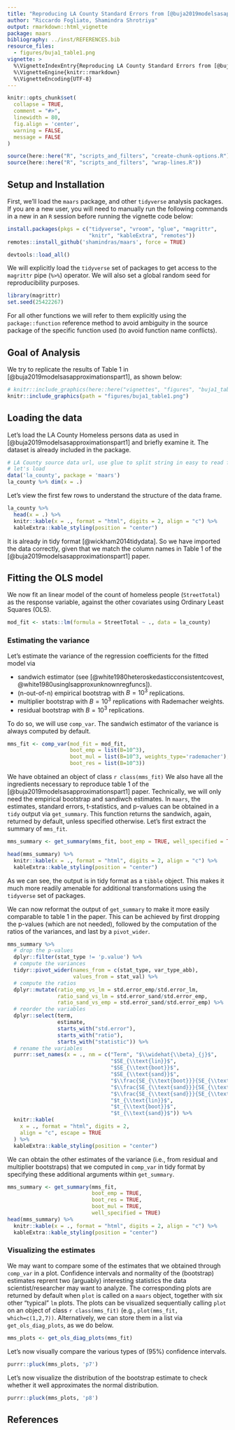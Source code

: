 ```yaml
---
title: "Reproducing LA County Standard Errors from [@buja2019modelsasapproximationspart1]"
author: "Riccardo Fogliato, Shamindra Shrotriya"
output: rmarkdown::html_vignette
package: maars    
bibliography: ../inst/REFERENCES.bib
resource_files:
  - figures/buja1_table1.png
vignette: >
  %\VignetteIndexEntry{Reproducing LA County Standard Errors from [@buja2019modelsasapproximationspart1]}
  %\VignetteEngine{knitr::rmarkdown}
  %\VignetteEncoding{UTF-8}
---
```


``` r
knitr::opts_chunk$set(
  collapse = TRUE,
  comment = "#>",
  linewidth = 80,
  fig.align = 'center',
  warning = FALSE,
  message = FALSE
)
```

```r
source(here::here("R", "scripts_and_filters", "create-chunk-options.R"))
source(here::here("R", "scripts_and_filters", "wrap-lines.R"))
```

## Setup and Installation

First, we'll load the `maars` package, and other `tidyverse` analysis packages.
If you are a new user, you will need to manually run the following commands in a
new in an `R` session before running the vignette code below:

``` r
install.packages(pkgs = c("tidyverse", "vroom", "glue", "magrittr", 
                          "knitr", "kableExtra", "remotes"))
remotes::install_github('shamindras/maars', force = TRUE)
```
```r
devtools::load_all()
```


We will explicitly load the `tidyverse` set of packages to get access to the
`magrittr` pipe (`%>%`) operator. We will also set a global random seed for
reproducibility purposes.

``` r
library(magrittr)
set.seed(25422267)
```

For all other functions we will refer to them explicitly using the
`package::function` reference method to avoid ambiguity in the source package of
the specific function used (to avoid function name conflicts).

## Goal of Analysis

We try to replicate the results of Table 1 in
[@buja2019modelsasapproximationspart1], as shown below:

``` r
# knitr::include_graphics(here::here("vignettes", "figures", "buja1_table1.png"))
knitr::include_graphics(path = "figures/buja1_table1.png")
```

## Loading the data

Let's load the LA County Homeless persons data as used in
[@buja2019modelsasapproximationspart1] and briefly examine it. 
The dataset is already included in the package. 

``` r
# LA County source data url, use glue to split string in easy to read format
# let's load 
data('la_county', package = 'maars')
la_county %>% dim(x = .)
```

Let's view the first few rows to understand the structure of the data frame.

``` r
la_county %>% 
  head(x = .) %>% 
  knitr::kable(x = ., format = "html", digits = 2, align = "c") %>% 
  kableExtra::kable_styling(position = "center")
```

It is already in tidy format [@wickham2014tidydata]. So we have imported the 
data correctly, given that we match the column names in Table 1 of the [@buja2019modelsasapproximationspart1] paper.

## Fitting the OLS model

We now fit an linear model of the count of homeless people (`StreetTotal`) as
the response variable, against the other covariates using Ordinary Least Squares
(OLS).

``` r
mod_fit <- stats::lm(formula = StreetTotal ~ ., data = la_county)
```


### Estimating the variance

Let's estimate the variance of the regression coefficients for the fitted model via 

* sandwich estimator (see
[@white1980heteroskedasticconsistentcovest,
@white1980usinglsapproxunknownregfuncs]). 
* (n-out-of-n) empirical bootstrap with $B=10^{3}$ replications.
* multiplier bootstrap with $B=10^{3}$ replications with Rademacher weights.
* residual bootstrap with $B=10^{3}$ replications.

To do so, we will use `comp_var`. 
The sandwich estimator of the variance is always computed by default.

```r
mms_fit <- comp_var(mod_fit = mod_fit,
                    boot_emp = list(B=10^3),
                    boot_mul = list(B=10^3, weights_type='rademacher'),
                    boot_res = list(B=10^3))
```

We have obtained an object of class `r class(mms_fit)`
We also have all the ingredients necessary to reproduce table 1 of the 
[@buja2019modelsasapproximationspart1] paper. 
Technically, we will only need the empirical bootstrap and sandiwch estimates.
In `maars`, the estimates, standard errors, t-statistics, and p-values can be 
obtained in a `tidy` output via `get_summary`. 
This function returns the sandwich, again, returned by default, unless specified otherwise. 
Let's first extract the summary of `mms_fit`.

```r
mms_summary <- get_summary(mms_fit, boot_emp = TRUE, well_specified = TRUE)

head(mms_summary) %>%
  knitr::kable(x = ., format = "html", digits = 2, align = "c") %>% 
  kableExtra::kable_styling(position = "center")
```
As we can see, the output is in tidy format as a `tibble` object. This makes it
much more readily amenable for additional transformations using the `tidyverse`
set of packages.

We can now reformat the output of `get_summary` to make it more easily 
comparable to table 1 in the paper.
This can be achieved by first dropping the p-values (which are not needed),
followed by the computation of the ratios of the variances, and last by a `pivot_wider`.

```r
mms_summary %>%
  # drop the p-values
  dplyr::filter(stat_type != 'p.value') %>%
  # compute the variances
  tidyr::pivot_wider(names_from = c(stat_type, var_type_abb), 
                     values_from = stat_val) %>%
  # compute the ratios
  dplyr::mutate(ratio_emp_vs_lm = std.error_emp/std.error_lm,
                ratio_sand_vs_lm = std.error_sand/std.error_emp,
                ratio_sand_vs_emp = std.error_sand/std.error_emp) %>%
  # reorder the variables
  dplyr::select(term, 
                estimate, 
                starts_with("std.error"), 
                starts_with("ratio"), 
                starts_with("statistic")) %>%
  # rename the variables
  purrr::set_names(x = ., nm = c("Term", "$\\widehat{\\beta}_{j}$", 
                                 "$SE_{\\text{lin}}$", 
                                 "$SE_{\\text{boot}}$", 
                                 "$SE_{\\text{sand}}$",
                                 "$\\frac{SE_{\\text{boot}}}{SE_{\\text{lin}}}$",
                                 "$\\frac{SE_{\\text{sand}}}{SE_{\\text{lin}}}$", 
                                 "$\\frac{SE_{\\text{sand}}}{SE_{\\text{boot}}}$",
                                 "$t_{\\text{lin}}$", 
                                 "$t_{\\text{boot}}$",
                                 "$t_{\\text{sand}}$")) %>%
  knitr::kable(
    x = ., format = "html", digits = 2,
    align = "c", escape = TRUE
  ) %>%
  kableExtra::kable_styling(position = "center")
```


We can obtain the other estimates of the variance (i.e., from 
residual and multiplier bootstraps) that we computed in `comp_var` 
in tidy format by specifying these additional arguments within `get_summary`.

```r
mms_summary <- get_summary(mms_fit, 
                           boot_emp = TRUE,
                           boot_res = TRUE,
                           boot_mul = TRUE,
                           well_specified = TRUE)
head(mms_summary) %>%
  knitr::kable(x = ., format = "html", digits = 2, align = "c") %>% 
  kableExtra::kable_styling(position = "center")
```



### Visualizing the estimates

We may want to compare some of the estimates that we obtained through `comp_var` 
in a plot. 
Confidence intervals and normality of the (bootstrap) estimates 
reprent two (arguably) interesting statistics the data scientist/researcher may
want to analyze. The corresponding plots are returned by default when `plot` is
called on a `maars` object, together with six other "typical" `lm` plots. 
The plots can be visualized sequentially calling `plot` on an object of class 
`r class(mms_fit)` (e.g., `plot(mms_fit, which=c(1,2,7))`. 
Alternatively, we can store them in a list via `get_ols_diag_plots`, 
as we do below.

```r
mms_plots <- get_ols_diag_plots(mms_fit)
```

Let's now visually compare the various types of (95%) confidence intervals.
```r
purrr::pluck(mms_plots, 'p7')
```
Let's now visualize the distribution of the bootstrap estimate to check whether it well 
approximates the normal distribution.
```r
purrr::pluck(mms_plots, 'p8')
```



## References
